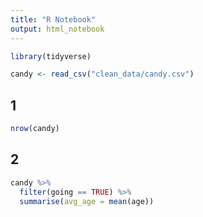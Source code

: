 ```yaml
---
title: "R Notebook"
output: html_notebook
---
```


```r
library(tidyverse)
```

```r
candy <- read_csv("clean_data/candy.csv")

```


## 1
```r
nrow(candy)
```

## 2
```r
candy %>% 
  filter(going == TRUE) %>% 
  summarise(avg_age = mean(age))
```

